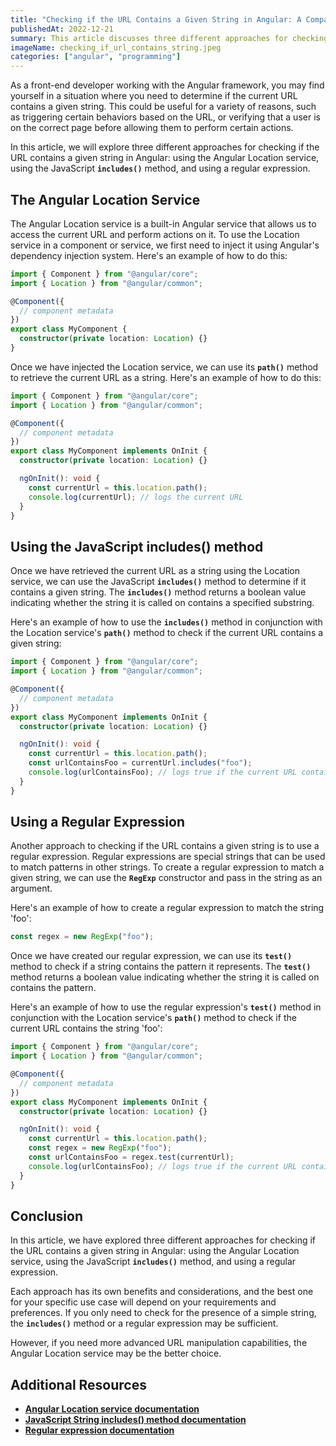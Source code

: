 ---
title: "Checking if the URL Contains a Given String in Angular: A Comparison of Three Approaches"
publishedAt: 2022-12-21
summary: This article discusses three different approaches for checking if a URL contains a given string in Angular, including using the Location service, the JavaScript includes() method, and regular expressions.
imageName: checking_if_url_contains_string.jpeg
categories: ["angular", "programming"]
---

As a front-end developer working with the Angular framework, you may find yourself in a situation where you need to determine if the current URL contains a given string. This could be useful for a variety of reasons, such as triggering certain behaviors based on the URL, or verifying that a user is on the correct page before allowing them to perform certain actions.

In this article, we will explore three different approaches for checking if the URL contains a given string in Angular: using the Angular Location service, using the JavaScript **`includes()`** method, and using a regular expression.

## **The Angular Location Service**

The Angular Location service is a built-in Angular service that allows us to access the current URL and perform actions on it. To use the Location service in a component or service, we first need to inject it using Angular's dependency injection system. Here's an example of how to do this:

```ts
import { Component } from "@angular/core";
import { Location } from "@angular/common";

@Component({
  // component metadata
})
export class MyComponent {
  constructor(private location: Location) {}
}
```

Once we have injected the Location service, we can use its **`path()`** method to retrieve the current URL as a string. Here's an example of how to do this:

```ts
import { Component } from "@angular/core";
import { Location } from "@angular/common";

@Component({
  // component metadata
})
export class MyComponent implements OnInit {
  constructor(private location: Location) {}

  ngOnInit(): void {
    const currentUrl = this.location.path();
    console.log(currentUrl); // logs the current URL
  }
}
```

## **Using the JavaScript includes() method**

Once we have retrieved the current URL as a string using the Location service, we can use the JavaScript **`includes()`** method to determine if it contains a given string. The **`includes()`** method returns a boolean value indicating whether the string it is called on contains a specified substring.

Here's an example of how to use the **`includes()`** method in conjunction with the Location service's **`path()`** method to check if the current URL contains a given string:

```ts
import { Component } from "@angular/core";
import { Location } from "@angular/common";

@Component({
  // component metadata
})
export class MyComponent implements OnInit {
  constructor(private location: Location) {}

  ngOnInit(): void {
    const currentUrl = this.location.path();
    const urlContainsFoo = currentUrl.includes("foo");
    console.log(urlContainsFoo); // logs true if the current URL contains 'foo', false otherwise
  }
}
```

## **Using a Regular Expression**

Another approach to checking if the URL contains a given string is to use a regular expression. Regular expressions are special strings that can be used to match patterns in other strings. To create a regular expression to match a given string, we can use the **`RegExp`** constructor and pass in the string as an argument.

Here's an example of how to create a regular expression to match the string 'foo':

```ts
const regex = new RegExp("foo");
```

Once we have created our regular expression, we can use its **`test()`** method to check if a string contains the pattern it represents. The **`test()`** method returns a boolean value indicating whether the string it is called on contains the pattern.

Here's an example of how to use the regular expression's **`test()`** method in conjunction with the Location service's **`path()`** method to check if the current URL contains the string 'foo':

```ts
import { Component } from "@angular/core";
import { Location } from "@angular/common";

@Component({
  // component metadata
})
export class MyComponent implements OnInit {
  constructor(private location: Location) {}

  ngOnInit(): void {
    const currentUrl = this.location.path();
    const regex = new RegExp("foo");
    const urlContainsFoo = regex.test(currentUrl);
    console.log(urlContainsFoo); // logs true if the current URL contains 'foo', false otherwise
  }
}
```

## **Conclusion**

In this article, we have explored three different approaches for checking if the URL contains a given string in Angular: using the Angular Location service, using the JavaScript **`includes()`** method, and using a regular expression.

Each approach has its own benefits and considerations, and the best one for your specific use case will depend on your requirements and preferences. If you only need to check for the presence of a simple string, the **`includes()`** method or a regular expression may be sufficient.

However, if you need more advanced URL manipulation capabilities, the Angular Location service may be the better choice.

## **Additional Resources**

- [**Angular Location service documentation**](https://angular.io/api/common/Location)
- [**JavaScript String includes() method documentation**](https://developer.mozilla.org/en-US/docs/Web/JavaScript/Reference/Global_Objects/String/includes)
- [**Regular expression documentation**](https://developer.mozilla.org/en-US/docs/Web/JavaScript/Guide/Regular_Expressions)

